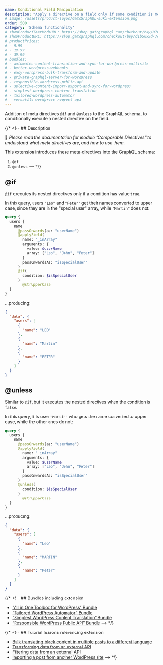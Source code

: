 ```yaml
---
name: Conditional Field Manipulation
description: "Apply a directive on a field only if some condition is met."
# image: /assets/product-logos/GatoGraphQL-suki-extension.png
order: 500
category: 'Schema functionality'
# shopProductTestModeURL: https://shop.gatographql.com/checkout/buy/87898187-fe40-4d23-917b-7a5ba56da027
# shopProductURL: https://shop.gatographql.com/checkout/buy/d1b5055d-7c98-465b-a6bd-81afdc5a24f1
# productPrices:
# - 9.99
# - 19.99
# - 39.99
# bundles:
# - automated-content-translation-and-sync-for-wordpress-multisite
# - better-wordpress-webhooks
# - easy-wordpress-bulk-transform-and-update
# - private-graphql-server-for-wordpress
# - responsible-wordpress-public-api
# - selective-content-import-export-and-sync-for-wordpress
# - simplest-wordpress-content-translation
# - tailored-wordpress-automator
# - versatile-wordpress-request-api
---
```


Addition of meta directives `@if` and `@unless` to the GraphQL schema, to conditionally execute a nested directive on the field.

{/* <!-- ## Description

📣 _Please read the documentation for module "Composable Directives" to understand what meta directives are, and how to use them._

This extension introduces these meta-directives into the GraphQL schema:

1. `@if`
2. `@unless` --> */}

## @if

`@if` executes its nested directives only if a condition has value `true`.

In this query, users `"Leo"` and `"Peter"` get their names converted to upper case, since they are in the "special user" array, while `"Martin"` does not:

```graphql
query {
  users {
    name
      @passOnwards(as: "userName")
      @applyField(
        name: "_inArray"
        arguments: {
          value: $userName
          array: ["Leo", "John", "Peter"]
        }
        passOnwardsAs: "isSpecialUser"
      )
      @if(
        condition: $isSpecialUser
      )
        @strUpperCase
  }
}
```

...producing:

```json
{
  "data": {
    "users": [
      {
        "name": "LEO"
      },
      {
        "name": "Martin"
      },
      {
        "name": "PETER"
      }
    ]
  }
}
```

## @unless

Similar to `@if`, but it executes the nested directives when the condition is `false`.

In this query, it is user `"Martin"` who gets the name converted to upper case, while the other ones do not:

```graphql
query {
  users {
    name
      @passOnwards(as: "userName")
      @applyField(
        name: "_inArray"
        arguments: {
          value: $userName
          array: ["Leo", "John", "Peter"]
        }
        passOnwardsAs: "isSpecialUser"
      )
      @unless(
        condition: $isSpecialUser
      )
        @strUpperCase
  }
}
```

...producing:

```json
{
  "data": {
    "users": [
      {
        "name": "Leo"
      },
      {
        "name": "MARTIN"
      },
      {
        "name": "Peter"
      }
    ]
  }
}
```

{/* <!-- ## Bundles including extension

- [“All in One Toolbox for WordPress” Bundle](/bundles/all-in-one-toolbox-for-wordpress)
- [“Tailored WordPress Automator” Bundle](/bundles/tailored-wordpress-automator)
- [“Simplest WordPress Content Translation” Bundle](/bundles/simplest-wordpress-content-translation)
- [“Responsible WordPress Public API” Bundle](/bundles/responsible-wordpress-public-api) --> */}

{/* <!-- ## Tutorial lessons referencing extension

- [Bulk translating block content in multiple posts to a different language](/tutorial/bulk-translating-block-content-in-multiple-posts-to-a-different-language)
- [Transforming data from an external API](/tutorial/transforming-data-from-an-external-api)
- [Filtering data from an external API](/tutorial/filtering-data-from-an-external-api)
- [Importing a post from another WordPress site](/tutorial/importing-a-post-from-another-wordpress-site) --> */}
